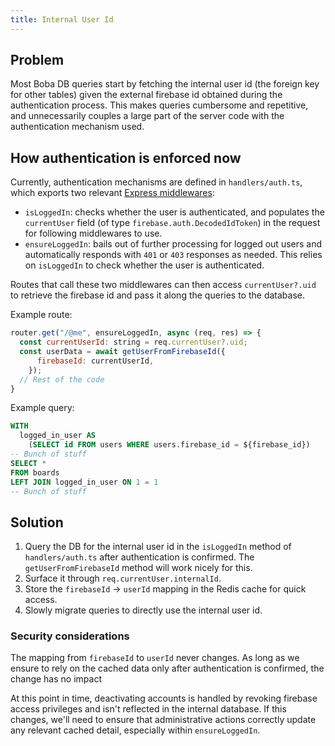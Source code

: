 ```yaml
---
title: Internal User Id
---
```


## Problem

Most Boba DB queries start by fetching the internal user id (the foreign key for
other tables) given the external firebase id obtained during the authentication
process. This makes queries cumbersome and repetitive, and unnecessarily couples
a large part of the server code with the authentication mechanism used.

## How authentication is enforced now

Currently, authentication mechanisms are defined in `handlers/auth.ts`, which
exports two relevant
[Express middlewares](https://expressjs.com/en/guide/using-middleware.html):

- `isLoggedIn`: checks whether the user is authenticated, and populates the
  `currentUser` field (of type `firebase.auth.DecodedIdToken`) in the request
  for following middlewares to use.
- `ensureLoggedIn`: bails out of further processing for logged out users and
  automatically responds with `401` or `403` responses as needed. This relies on
  `isLoggedIn` to check whether the user is authenticated.

Routes that call these two middlewares can then access `currentUser?.uid` to
retrieve the firebase id and pass it along the queries to the database.

Example route:

```javascript
router.get("/@me", ensureLoggedIn, async (req, res) => {
  const currentUserId: string = req.currentUser?.uid;
  const userData = await getUserFromFirebaseId({
      firebaseId: currentUserId,
    });
  // Rest of the code
}
```

Example query:

```sql
WITH
  logged_in_user AS
    (SELECT id FROM users WHERE users.firebase_id = ${firebase_id})
-- Bunch of stuff
SELECT *
FROM boards
LEFT JOIN logged_in_user ON 1 = 1
-- Bunch of stuff
```

## Solution

1. Query the DB for the internal user id in the `isLoggedIn` method of
   `handlers/auth.ts` after authentication is confirmed. The
   `getUserFromFirebaseId` method will work nicely for this.
2. Surface it through `req.currentUser.internalId`.
3. Store the `firebaseId` -> `userId` mapping in the Redis cache for quick
   access.
4. Slowly migrate queries to directly use the internal user id.

### Security considerations

The mapping from `firebaseId` to `userId` never changes. As long as we ensure to
rely on the cached data only after authentication is confirmed, the change has
no impact

At this point in time, deactivating accounts is handled by revoking firebase
access privileges and isn't reflected in the internal database. If this changes,
we'll need to ensure that administrative actions correctly update any relevant
cached detail, especially within `ensureLoggedIn`.
